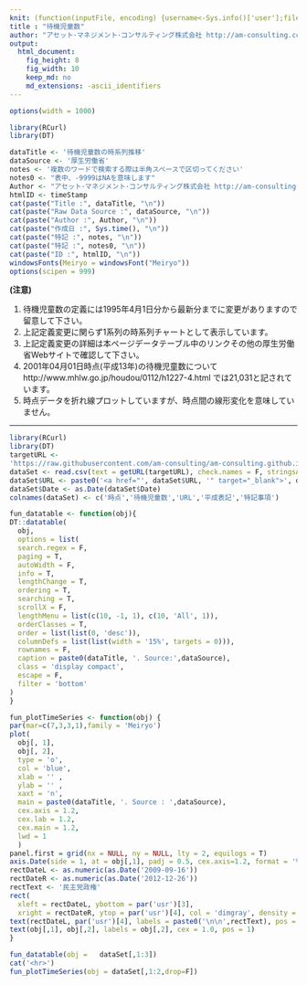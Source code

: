 ```yaml
---
knit: (function(inputFile, encoding) {username<-Sys.info()['user'];fileName<-'defaultPath.csv';pathToFile <-paste0('C:/Users/', username,'/Desktop/pathToCSV/');setwd(pathToFile);buf0<-read.csv(fileName,header = F,skip = 0,stringsAsFactor = F,check.names = F,fileEncoding = 'utf-8');timeStamp<-format(Sys.time(),'%Y%m%d%H%M%S');rmarkdown::render(inputFile, encoding = encoding, output_file = paste0('C:/Users/',username,buf0[2,1],'charts/','am-consulting.co.jp-',timeStamp,'.html')) })
title : "待機児童数"
author: "アセット･マネジメント･コンサルティング株式会社 http://am-consulting.co.jp"
output: 
  html_document:
    fig_height: 8
    fig_width: 10
    keep_md: no
    md_extensions: -ascii_identifiers 
---
```

<link href="http://knowledgevault.saecanet.com/components/rmarkdown-html.css" rel="stylesheet"> 
<style>
.main-container {
	max-width: 1000px;
	margin-left: auto;
	margin-right: auto;
}
</style>

```r
options(width = 1000)
```

```r
library(RCurl)
library(DT)
```

```r
dataTitle <- '待機児童数の時系列推移'
dataSource <- '厚生労働省'
notes <- '複数のワードで検索する際は半角スペースで区切ってください'
notes0 <- "表中、-9999はNAを意味します"
Author <- "アセット･マネジメント･コンサルティング株式会社 http://am-consulting.co.jp"
htmlID <- timeStamp
cat(paste("Title :", dataTitle, "\n"))
cat(paste("Raw Data Source :", dataSource, "\n"))
cat(paste("Author :", Author, "\n"))
cat(paste("作成日 :", Sys.time(), "\n"))
cat(paste("特記 :", notes, "\n"))
cat(paste("特記 :", notes0, "\n"))
cat(paste("ID :", htmlID, "\n"))
windowsFonts(Meiryo = windowsFont("Meiryo"))
options(scipen = 999)
```

<b>(注意)</b><br>

1. 待機児童数の定義には1995年4月1日分から最新分までに変更がありますので留意して下さい。
1. 上記定義変更に関らず1系列の時系列チャートとして表示しています。
1. 上記定義変更の詳細は本ページデータテーブル中のリンクその他の厚生労働省Webサイトで確認して下さい。
1. 2001年04月01日時点(平成13年)の待機児童数について http://www.mhlw.go.jp/houdou/0112/h1227-4.html では21,031と記されています。
1. 時点データを折れ線プロットしていますが、時点間の線形変化を意味していません。

<hr>

```r
library(RCurl)
library(DT)
targetURL <-
'https://raw.githubusercontent.com/am-consulting/am-consulting.github.io/master/csv/%E5%BE%85%E6%A9%9F%E5%85%90%E7%AB%A5%E6%95%B0%E3%81%AE%E6%99%82%E7%B3%BB%E5%88%97%E6%8E%A8%E7%A7%BB(%E5%AE%9A%E7%BE%A9%E5%A4%89%E6%9B%B4%E3%81%AB%E6%B3%A8%E6%84%8F)_%E5%87%BA%E6%89%80-%E5%8E%9A%E7%94%9F%E5%8A%B4%E5%83%8D%E7%9C%81.csv'
dataSet <- read.csv(text = getURL(targetURL), check.names = F, stringsAsFactors = F)
dataSet$URL <- paste0('<a href="', dataSet$URL, '" target="_blank">', dataSet$URL, '</a>') 
dataSet$Date <- as.Date(dataSet$Date)
colnames(dataSet) <- c('時点','待機児童数','URL','平成表記','特記事項')
```

```r
fun_datatable <- function(obj){
DT::datatable(
  obj,
  options = list(
  search.regex = F,
  paging = T,
  autoWidth = F,
  info = T,
  lengthChange = T,
  ordering = T,
  searching = T,
  scrollX = F,
  lengthMenu = list(c(10, -1, 1), c(10, 'All', 1)),
  orderClasses = T,
  order = list(list(0, 'desc')),
  columnDefs = list(list(width = '15%', targets = 0))),
  rownames = F,
  caption = paste0(dataTitle, '. Source:',dataSource),
  class = 'display compact',
  escape = F,
  filter = 'bottom'
)
}  
```

```r
fun_plotTimeSeries <- function(obj) {
par(mar=c(7,3,3,1),family = 'Meiryo')
plot(
  obj[, 1],
  obj[, 2],
  type = 'o',
  col = 'blue',
  xlab = '' ,
  ylab = '' ,
  xaxt = 'n',
  main = paste0(dataTitle, '. Source : ',dataSource),
  cex.axis = 1.2,
  cex.lab = 1.2,
  cex.main = 1.2,
  lwd = 1
  )
panel.first = grid(nx = NULL, ny = NULL, lty = 2, equilogs = T) 
axis.Date(side = 1, at = obj[,1], padj = 0.5, cex.axis=1.2, format = '%Y-%m-%d', las = 2) 
rectDateL <- as.numeric(as.Date('2009-09-16'))
rectDateR <- as.numeric(as.Date('2012-12-26'))
rectText <- '民主党政権'
rect(
  xleft = rectDateL, ybottom = par('usr')[3], 
  xright = rectDateR, ytop = par('usr')[4], col = 'dimgray', density = 10, angle = 45)
text(rectDateL, par('usr')[4], labels = paste0('\n\n',rectText), pos = 4, cex = 1.2)
text(obj[,1], obj[,2], labels = obj[,2], cex = 1.0, pos = 1)
}
```

```r
fun_datatable(obj =   dataSet[,1:3])
cat('<hr>')
fun_plotTimeSeries(obj = dataSet[,1:2,drop=F])
```